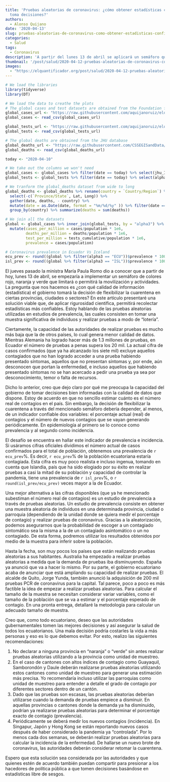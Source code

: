 ```yaml
---
title: 'Pruebas aleatorias de coronavirus: ¿cómo obtener estadísticas confiables para   la
  toma decisiones?'
authors:
  - Alonso Quijano
date: '2020-04-13'
slug: pruebas-aleatorias-de-coronavirus-como-obtener-estadisticas-confiables-para-la-toma-decisiones
categories:
  - Salud
tags:
  - Coronavirus
description: 'A partir del lunes 13 de abril se aplicará un semáforo que categorizará a las provincias de acuerdo al grado de contagio y de acuerdo a esto flexibilizar la cuarentena. Nos preguntamos, ¿con qué calidad de datos dispone el gobierno para tomar decisiones bien informadas? En este artículo discutimos el uso de pruebas aleatorias, un método que permite estimar el número real de contagios por provincia, cantón o parroquia.'
thumbnail: '/post/salud/2020-04-12-pruebas-aleatorias-de-coronavirus-como-obtener-estadisticas-confiables-para-la-toma-decisiones.jpeg'
images: 
  - "https://elquantificador.org/post/salud/2020-04-12-pruebas-aleatorias-de-coronavirus-como-obtener-estadisticas-confiables-para-la-toma-decisiones.jpeg"
---
```


```r
# We load the libraries
library(tidyverse)
library(DT)

# We load the data to creathe the plots
# The global cases and test datasets are obtained from the Foundation for Innovative New Diagnostics (https://finddx.shinyapps.io/FIND_Cov_19_Tracker/)
global_cases_url <- "https://raw.githubusercontent.com/aquijanoruiz/elquantificador_posts/master/salud/2020-04-12-pruebas-aleatorias-de-coronavirus-como-obtener-estadisticas-confiables-para-la-toma-decisiones.Rmd/COVID19_GLOBAL_CASES.csv"
global_cases <- read_csv(global_cases_url)

global_tests_url <- "https://raw.githubusercontent.com/aquijanoruiz/elquantificador_posts/master/salud/2020-04-12-pruebas-aleatorias-de-coronavirus-como-obtener-estadisticas-confiables-para-la-toma-decisiones.Rmd/COVID19_GLOBAL_TESTS.csv"
global_tests <- read_csv(global_tests_url)

# The global deaths are obtained from the JHU database
global_deaths_url <- "https://raw.githubusercontent.com/CSSEGISandData/COVID-19/master/csse_covid_19_data/csse_covid_19_time_series/time_series_covid19_deaths_global.csv"
global_deaths <- read_csv(global_deaths_url)

today <- "2020-04-10"

# We take out the columns we won't need
global_cases <- global_cases %>% filter(date == today) %>% select(jhu_ID.x, alpha3, date, cases, population) %>% rename(country = jhu_ID.x)
global_tests <- global_tests %>% filter(date == today) %>% select(alpha3, tests_cumulative) 

# We tranform the global_deaths dataset from wide to long
global_deaths <- global_deaths %>% rename(country = `Country/Region`) %>% 
  select(-c(`Province/State`, Lat, Long)) %>%
  gather(date, deaths, - country) %>% 
  mutate(date = as.Date(date, format = "%m/%d/%y" )) %>% filter(date == today) %>% select(-date) %>%
  group_by(country) %>% summarize(deaths = sum(deaths))

# We join all the datasets
global <- global_cases %>% inner_join(global_tests, by = "alpha3") %>% left_join(global_deaths, by = "country") %>%
  mutate(cases_per_million = cases/population * 1e6,
         deaths_per_million = deaths/population * 1e6,
         test_per_million = tests_cumulative/population * 1e6,
         prevalence = cases/population)

# Coronavirus prevalence in Ecuador Vs Iceland
ecu_prev <- round((global %>% filter(alpha3 == "ECU"))$prevalence * 100,2)
isl_prev <- round((global %>% filter(alpha3 == "ISL"))$prevalence * 100, 1)
```

El jueves pasado la ministra María Paula Romo dio a conocer que a partir de hoy, lunes 13 de abril, se empezaría a implementar un semáforo de colores rojo, naranja y verde que limitará o permitirá la movilización y actividades. La pregunta que nos hacemos es ¿con qué calidad de información (estadística) el gobierno tomará la decisión de flexibilizar la cuarentena en ciertas provincias, ciudades o sectores? En este artículo presentaré una solución viable que, de aplicar rigurosidad científica, permitirá recolectar estadísticas más confiables. Estoy hablando de las pruebas aleatorias utilizadas en estudios de prevalencia, las cuales consisten en tomar una muestra significativa de individuos y realizar pruebas a modo de “lotería".

Ciertamente, la capacidad de las autoridades de realizar pruebas es mucho más baja que la de otros países, lo cual genera menor calidad de datos. Mientras Alemania ha logrado hacer más de 1.3 millones de pruebas, en Ecuador el número de pruebas a penas supera los 20 mil. La actual cifra de casos confirmados (que ya ha alcanzado los siete mil) excluye aquellos contagiados que no han logrado acceder a una prueba habiendo presentado síntomas, aquellos que no presentan síntomas y, por ende, aún desconocen que portan la enfermedad, e incluso aquellos que habiendo presentado síntomas no se han acercado a pedir una prueba ya sea por desconocimiento, temor o falta de recursos.

Dicho lo anterior, creo que dejo claro por qué me preocupa la capacidad del gobierno de tomar decisiones bien informadas con la calidad de datos que dispone. Estoy de acuerdo en que no sencillo estimar cuánto es el número real de contagios en el país. Sin embargo, la decisión de flexibilizar la cuarentena a través del mencionado semáforo debería depender, al menos, de un indicador confiable dos variables: el porcentaje actual (real) de contagios y el número de nuevos contagios que se vayan generando periódicamente. En epidemiología al primero se lo conoce como prevalencia y al segundo como incidencia. 


El desafío se encuentra en hallar este indicador de prevalencia e incidencia. Si usáramos cifras oficiales dividimos el número actual de casos confirmados para el total de población, obtenemos una prevalencia de `r ecu_prev`%. Es decir, `r ecu_prev`% de la población ecuatoriana estaría contagiada. Esta cifra es muy poco realista e incluso ingenua, tomando en cuenta que Islandia, país que ha sido elogiado por su éxito en realizar pruebas a casi la mitad de su población y capacidad de controlar la pandemia, tiene una prevalencia de `r isl_prev`%, o `r round(isl_prev/ecu_prev)` veces mayor a la de Ecuador.

Una mejor alternativa a las cifras disponibles (que ya he mencionado subestiman el número real de contagios) es un estudio de prevalencia a través de pruebas aleatorias. Un estudio de prevalencia consiste en obtener una muestra aleatoria de individuos en una determinada provincia, ciudad o parroquia (dependiendo de la unidad donde se quiera medir el porcentaje de contagio) y realizar pruebas de coronavirus. Gracias a la aleatorización, podemos asegurarnos que la probabilidad de escoger a un contagiado sintomático sea la misma a la de un contagiado asintomático o un no contagiado. De esta forma, podremos utilizar los resultados obtenidos por medio de la muestra para inferir sobre la población.

Hasta la fecha, son muy pocos los países que están realizando pruebas aleatorias a sus habitantes. Australia ha empezado a realizar pruebas aleatorias a medida que la demanda de pruebas iba disminuyendo. España ya anunció que va a hacer lo mismo. Por su parte, el gobierno ecuatoriano acaba de anunciar que está ampliando su capacidad de realizar pruebas. El alcalde de Quito, Jorge Yunda, también anunció la adquisición de 200 mil pruebas PCR de coronavirus para la capital. Tal parece, poco a poco es más factible la idea de empezar a realizar pruebas aleatorias. Para calcular el tamaño de la muestra se necesitan considerar variar variables, como el tamaño de la población que se va a estimar y el porcentaje esperado de contagio. En una pronta entrega, detallaré la metodología para calcular un adecuado tamaño de muestra.

Creo que, como todo ecuatoriano, deseo que las autoridades gubernamentales tomen las mejores decisiones y así asegurar la salud de todos los ecuatorianos. Una mala decisión podría costarles la vida a más personas y eso es lo que debemos evitar. Por esto, realizo las siguientes recomendaciones:

1.	No declarar a ninguna provincia en “naranja” o “verde” sin antes realizar pruebas aleatorias utilizando a la provincia como unidad de muestreo.
2.	En el caso de cantones con altos índices de contagio como Guayaquil, Samborondón y Daule deberán realizarse pruebas aleatorias utilizando estos cantones como unidad de muestreo para generar una estimación más precisa. Yo recomendaría incluso utilizar las parroquias como unidad de muestreo para entender a detalle el grado de contagio por diferentes sectores dentro de un cantón.
3.	Dado que las pruebas son escasas, las pruebas aleatorias deberían utilizarse cuando la demanda de pruebas empiece a disminuir. En aquellas provincias o cantones donde la demanda ya ha disminuido, podrían ya realizarse pruebas aleatorias para determinar el porcentaje exacto de contagio (prevalencia).
4.	Periódicamente se deberá medir los nuevos contagios (incidencia). En Singapur, Japón y Hong Kong se están reportando nuevos casos después de haber considerado la pandemia ya “controlada”. Por lo menos cada dos semanas, se deberán realizar pruebas aleatorias para calcular la incidencia de la enfermedad. De hallarse un nuevo brote de coronavirus, las autoridades deberán considerar retomar la cuarentena.

Espero que esta solución sea considerada por las autoridades y que quienes estén de acuerdo también puedan compartir para presionar a los hacedores de política pública a que tomen decisiones basándose en estadísticas libre de sesgos.